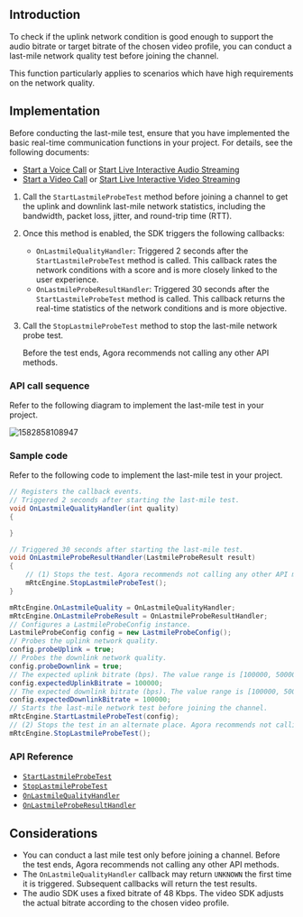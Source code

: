 <PlatformWrapper platform="unity">

## Introduction

To check if the uplink network condition is good enough to support the audio bitrate or target bitrate of the chosen video profile, you can conduct a last-mile network quality test before joining the channel.

This function particularly applies to scenarios which have high requirements on the network quality.

## Implementation

Before conducting the last-mile test, ensure that you have implemented the basic real-time communication functions in your project. For details, see the following documents:

- [Start a Voice Call](/3.7.1/voice-calling/quickstart-guide/get-started-sdk) or [Start Live Interactive Audio Streaming](../quickstart-guide/start-audio-streaming)
- [Start a Video Call](/3.7.1/video-calling/quickstart-guide/get-started-sdk) or [Start Live Interactive Video Streaming](../quickstart-guide/start-video-streaming)


1. Call the `StartLastmileProbeTest` method before joining a channel to get the uplink and downlink last-mile network statistics, including the bandwidth, packet loss, jitter, and round-trip time (RTT).

2. Once this method is enabled, the SDK triggers the following callbacks:

   - `OnLastmileQualityHandler`: Triggered 2 seconds after the `StartLastmileProbeTest` method is called. This callback rates the network conditions with a score and is more closely linked to the user experience.
   - `OnLastmileProbeResultHandler`: Triggered 30 seconds after the `StartLastmileProbeTest` method is called. This callback returns the real-time statistics of the network conditions and is more objective.

3. Call the `StopLastmileProbeTest` method to stop the last-mile network probe test.

   <div class="alert note">Before the test ends, Agora recommends not calling any other API methods.</div>


### API call sequence

Refer to the following diagram to implement the last-mile test in your project.

![1582858108947](https://web-cdn.agora.io/docs-files/1582858108947)

### Sample code

Refer to the following code to implement the last-mile test in your project.

```csharp
// Registers the callback events.
// Triggered 2 seconds after starting the last-mile test.
void OnLastmileQualityHandler(int quality)
{

}

// Triggered 30 seconds after starting the last-mile test.
void OnLastmileProbeResultHandler(LastmileProbeResult result)
{
    // (1) Stops the test. Agora recommends not calling any other API method before the test ends.
    mRtcEngine.StopLastmileProbeTest();
}

mRtcEngine.OnLastmileQuality = OnLastmileQualityHandler;
mRtcEngine.OnLastmileProbeResult = OnLastmileProbeResultHandler;
// Configures a LastmileProbeConfig instance.
LastmileProbeConfig config = new LastmileProbeConfig();
// Probes the uplink network quality.
config.probeUplink = true;
// Probes the downlink network quality.
config.probeDownlink = true;
// The expected uplink bitrate (bps). The value range is [100000, 5000000].
config.expectedUplinkBitrate = 100000;
// The expected downlink bitrate (bps). The value range is [100000, 5000000].
config.expectedDownlinkBitrate = 100000;
// Starts the last-mile network test before joining the channel.
mRtcEngine.StartLastmileProbeTest(config);
// (2) Stops the test in an alternate place. Agora recommends not calling any other API method before the test ends.
mRtcEngine.StopLastmileProbeTest();
```



### API Reference

- [`StartLastmileProbeTest`](https://docs.agora.io/en/Interactive%20Broadcast/API%20Reference/unity/classagora__gaming__rtc_1_1_i_rtc_engine.html#a1d70042741eed8fd27234d43f0bdd86e)
- [`StopLastmileProbeTest`](https://docs.agora.io/en/Interactive%20Broadcast/API%20Reference/unity/classagora__gaming__rtc_1_1_i_rtc_engine.html#a7097b5aa40f1124c5cb5ae7cc68d636f)
- [`OnLastmileQualityHandler`](https://docs.agora.io/en/Interactive%20Broadcast/API%20Reference/unity/namespaceagora__gaming__rtc.html#ad91eb7212a21d5596d4a96dfedaa7753)
- [`OnLastmileProbeResultHandler`](https://docs.agora.io/en/Interactive%20Broadcast/API%20Reference/unity/namespaceagora__gaming__rtc.html#afa2ac45e7687a97653fedb80c5346019)

## Considerations

- You can conduct a last mile test only before joining a channel. Before the test ends, Agora recommends not calling any other API methods.
- The `OnLastmileQualityHandler` callback may return `UNKNOWN` the first time it is triggered. Subsequent callbacks will return the test results.
- The audio SDK uses a fixed bitrate of 48 Kbps. The video SDK adjusts the actual bitrate according to the chosen video profile.

</PlatformWrapper>